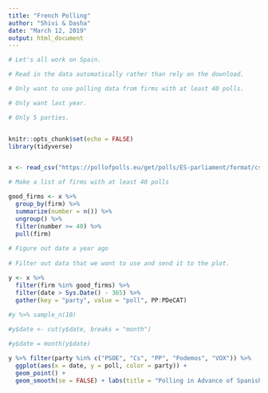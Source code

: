 ```yaml
---
title: "French Polling"
author: "Shivi & Dasha"
date: "March 12, 2019"
output: html_document
---
```


```r
# Let's all work on Spain.

# Read in the data automatically rather than rely on the download.

# Only want to use polling data from firms with at least 40 polls.

# Only want last year.

# Only 5 parties.


knitr::opts_chunk$set(echo = FALSE)
library(tidyverse)


x <- read_csv("https://pollofpolls.eu/get/polls/ES-parliament/format/csv")
```

```r
# Make a list of firms with at least 40 polls

good_firms <- x %>% 
  group_by(firm) %>% 
  summarize(number = n()) %>% 
  ungroup() %>% 
  filter(number >= 40) %>% 
  pull(firm)
  
# Figure out date a year ago
  
# Filter out data that we want to use and send it to the plot.

y <- x %>% 
  filter(firm %in% good_firms) %>% 
  filter(date > Sys.Date() - 365) %>%
  gather(key = "party", value = "poll", PP:PDeCAT)
  
#y %>% sample_n(10)

#y$date <- cut(y$date, breaks = "month")

#y$date = month(y$date)

y %>% filter(party %in% c("PSOE", "Cs", "PP", "Podemos", "VOX")) %>% 
  ggplot(aes(x = date, y = poll, color = party)) +
  geom_point() +
  geom_smooth(se = FALSE) + labs(title = "Polling in Advance of Spanish Election on April 28", x = "Date", y = "Percentage Support")


```